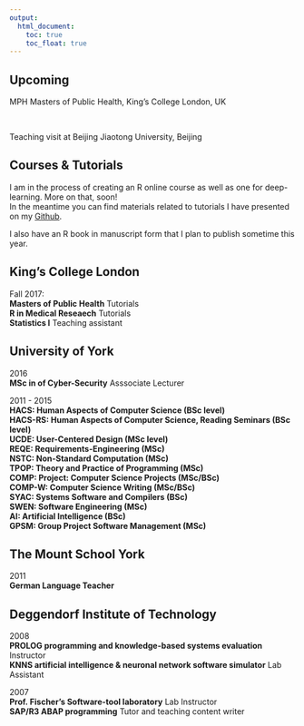 ```yaml
---
output:
  html_document: 
    toc: true
    toc_float: true
---
```


<link rel="stylesheet" href="styles.css" type="text/css">

## Upcoming

<p>MPH Masters of Public Health, King's College London, UK</p><br>
<p>Teaching visit at Beijing Jiaotong University, Beijing</p>

## Courses & Tutorials

I am in the process of creating an R online course as well as one for deep-learning. More on that, soon!<br>
In the meantime you can find materials related to tutorials I have presented on my [Github](https://github.com/h21k).

I also have an R book in manuscript form that I plan to publish sometime this year. 

## King's College London

Fall 2017:<br> 
<b>Masters of Public Health</b> Tutorials<br>
<b>R in Medical Reseaech</b> Tutorials<br>
<b>Statistics I</b> Teaching assistant<br>

## University of York

2016<br> 
<b>MSc in of Cyber-Security</b> Asssociate Lecturer<br>

2011 - 2015<br> 
<b>HACS: Human Aspects of Computer Science (BSc level)</b><br> 
<b>HACS-RS: Human Aspects of Computer Science, Reading Seminars (BSc level)</b><br> 
<b>UCDE: User-Centered Design (MSc level)</b><br> 
<b>REQE: Requirements-Engineering (MSc)</b><br> 
<b>NSTC: Non-Standard Computation (MSc)</b><br> 
<b>TPOP: Theory and Practice of Programming (MSc)</b><br> 
<b>COMP: Project: Computer Science Projects (MSc/BSc)</b><br> 
<b>COMP-W: Computer Science Writing (MSc/BSc)</b><br> 
<b>SYAC: Systems Software and Compilers (BSc)</b><br> 
<b>SWEN: Software Engineering (MSc)</b><br> 
<b>AI: Artificial Intelligence (BSc)</b><br> 
<b>GPSM: Group Project Software Management (MSc)</b><br> 

## The Mount School York

2011<br> 
<b>German Language Teacher</b>

## Deggendorf Institute of Technology

2008<br> 
<b>PROLOG programming and knowledge-based systems evaluation</b> Instructor<br> 
<b>KNNS artificial intelligence & neuronal network software simulator</b> Lab Assistant<br> 

2007<br> 
<b>Prof. Fischer's Software-tool laboratory</b> Lab Instructor<br> 
<b>SAP/R3 ABAP programming</b> Tutor and teaching content writer<br> 
